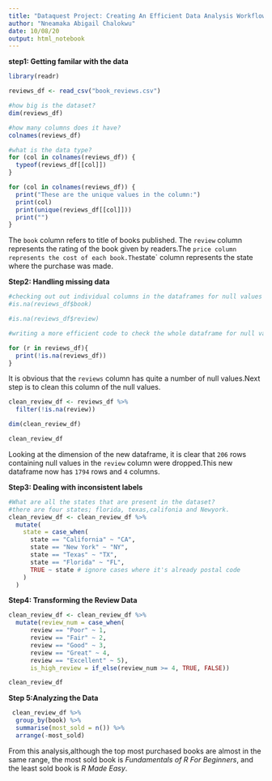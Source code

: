 ```yaml
---
title: "Dataquest Project: Creating An Efficient Data Analysis Workflow"
author: "Nneamaka Abigail Chalokwu"
date: 10/08/20
output: html_notebook
---
```



**step1: Getting familar with the data**
```r

library(readr)

reviews_df <- read_csv("book_reviews.csv")
```
```r
#how big is the dataset?
dim(reviews_df)

#how many columns does it have?
colnames(reviews_df)

#what is the data type?
for (col in colnames(reviews_df)) {
  typeof(reviews_df[[col]])
}

```
```r
for (col in colnames(reviews_df)) {
  print("These are the unique values in the column:")
  print(col)
  print(unique(reviews_df[[col]]))
  print("")
}
```

The `book` column refers to title of books published. The `review` column represents the rating of the book given by readers.The `price column represents the cost of each book.The `state` column represents the state where the purchase was made.

**Step2: Handling missing data**
```r
#checking out out individual columns in the dataframes for null values
#is.na(reviews_df$book)
```
```r
#is.na(reviews_df$review)
```
```r
#writing a more efficient code to check the whole dataframe for null values.

for (r in reviews_df){
  print(!is.na(reviews_df))
}
```
It is obvious that the `reviews` column has quite a number of null values.Next step is to clean this column of the null values.
```r
clean_review_df <- reviews_df %>%
  filter(!is.na(review))

dim(clean_review_df)

clean_review_df
```
Looking at the dimension of the new dataframe, it is clear that `206` rows containing null values in the `review` column were dropped.This new dataframe now has `1794` rows and `4` columns.

**Step3: Dealing with inconsistent labels**
```r
#What are all the states that are present in the dataset?
#there are four states; florida, texas,califonia and Newyork.
clean_review_df <- clean_review_df %>%
  mutate(
    state = case_when(
      state == "California" ~ "CA",
      state == "New York" ~ "NY",
      state == "Texas" ~ "TX",
      state == "Florida" ~ "FL",
      TRUE ~ state # ignore cases where it's already postal code
    )
  )
```

**Step4: Transforming the Review Data**
```r
clean_review_df <- clean_review_df %>%
  mutate(review_num = case_when(
      review == "Poor" ~ 1,
      review == "Fair" ~ 2,
      review == "Good" ~ 3,
      review == "Great" ~ 4,
      review == "Excellent" ~ 5),
      is_high_review = if_else(review_num >= 4, TRUE, FALSE))
```
```r
clean_review_df
```
**Step 5:Analyzing the Data**
```r
 clean_review_df %>% 
  group_by(book) %>%
  summarise(most_sold = n()) %>%
  arrange(-most_sold)
```
From this analysis,although the top most purchased books are almost in the same range, the most sold book is *Fundamentals of R For Beginners*, and the least sold book is *R Made Easy*.
